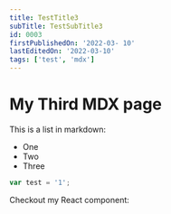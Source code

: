 ```yaml
---
title: TestTitle3
subTitle: TestSubTitle3
id: 0003
firstPublishedOn: '2022-03- 10'
lastEditedOn: '2022-03-10'
tags: ['test', 'mdx']
---
```


# My Third MDX page

This is a list in markdown:

- One
- Two
- Three

```javascript
var test = '1';
```

Checkout my React component:

